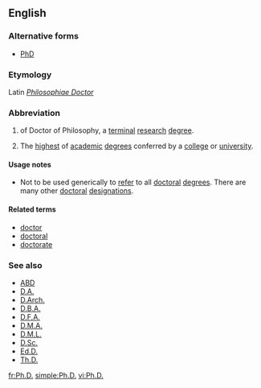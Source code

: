 ==English==

===Alternative forms===
* [[PhD]]

===Etymology===
Latin ''[[Philosophiae Doctor]]''

===Abbreviation===
{{infl|en|abbreviation}}

# {{abbreviation|English}} of Doctor of Philosophy, a [[terminal]] [[research]] [[degree]].
# The [[highest]] of [[academic]] [[degree]]s conferred by a [[college]] or [[university]].

====Usage notes====
* Not to be used generically to [[refer]] to all [[doctoral]] [[degree]]s. There are many other [[doctoral]] [[designation]]s.

====Related terms====
* [[doctor]]
* [[doctoral]]
* [[doctorate]]

===See also===
* [[ABD]]
* [[D.A.]]
* [[D.Arch.]]
* [[D.B.A.]]
* [[D.F.A.]]
* [[D.M.A.]]
* [[D.M.L.]]
* [[D.Sc.]]
* [[Ed.D.]]
* [[Th.D.]]

[[fr:Ph.D.]]
[[simple:Ph.D.]]
[[vi:Ph.D.]]